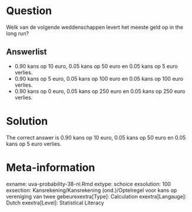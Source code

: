 Question
========

Welk van de volgende weddenschappen levert het meeste geld op in the long run? 

Answerlist
----------
* 0.90 kans op 10 euro, 0.05 kans op 50 euro en 0.05 kans op 5 euro verlies.
* 0.90 kans op 5 euro, 0.05 kans op 100 euro en 0.05 kans op 100 euro verlies.
* 0.90 kans op 0 euro, 0.05 kans op 250 euro en 0.05 kans op 250 euro verlies.

Solution
========

The correct answer is  0.90 kans op 10 euro, 0.05 kans op 50 euro en 0.05 kans op 5 euro verlies. 

Meta-information
================
exname: uva-probability-38-nl.Rmd 
extype: schoice 
exsolution: 100 
exsection: Kansrekening/Kansrekening (ond.)/Optelregel voor kans op vereniging van twee gebeurexextra[Type]: Calculation
exextra[Langauge]: Dutch 
exextra[Level]: Statistical Literacy
